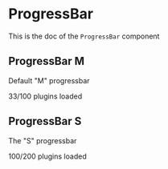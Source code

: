 <!--- ProgressBar.stories.mdx --->


<Meta
  title="Design System/Atoms/ProgressBar"
  component={ProgressBar}
/>

# ProgressBar

This is the doc of the `ProgressBar` component

## ProgressBar M

Default "M" progressbar

<Canvas>
  <Story name="M">
    <ProgressBar value={33}>33/100 plugins loaded</ProgressBar>
  </Story>
</Canvas>

## ProgressBar S

The "S" progressbar

<Canvas>
  <Story name="S">
    <ProgressBar value={100} size="S">
      100/200 plugins loaded
    </ProgressBar>
  </Story>
</Canvas>
